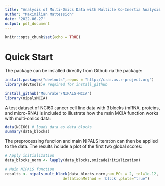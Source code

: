 ```yaml
---
title: "Analysis of Multi-Omics Data with Multiple Co-Inertia Analysis via Nonlinear Iterative Partial Least Squares (NIPALS)"
author: "Maximilian Mattessich"
date: '2022-06-27'
output: pdf_document
---
```


```r
knitr::opts_chunk$set(echo = TRUE)
```

# Quick Start 

The package can be installed directly from Github via the \verb+devtools+ package:

```r
install.packages("devtools",repos = "http://cran.us.r-project.org") 
library(devtools)# required for install_github

install_github("Muunraker/NIPALS-MCIA")
library(nipalsMCIA)

```

A test dataset of NCI60 cancer cell line data with 3 blocks (mRNA, proteins, and micro-RNA) is included to illustrate how the main MCIA function works with multi-omics data:
```r
data(NCI60) # loads data as data_blocks
summary(data_blocks)
```

The preprocessing function and main NIPALS iteration can then be applied to the data. The results include a plot of the first two global scores:
```r
# Apply initialization:
data_blocks_norm <- lapply(data_blocks,omicadeInitialization) 

# Main NIPALS function
results <- nipals_multiblock(data_blocks_norm,num_PCs = 2, tol=1e-12, 
                          deflationMethod = 'block',plots="true") 
```
